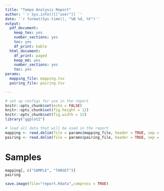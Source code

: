 ```yaml
---
title: "Tempo Analysis Report"
author: '`r Sys.info()[["user"]] `'
date: '`r format(Sys.time(), "%B %d, %Y")`'
output:
  pdf_document:
    keep_tex: yes
    number_sections: yes
    toc: yes
    df_print: kable
  html_document:
    df_print: paged
    keep_md: yes
    number_sections: yes
    toc: yes
params:
  mapping_file: mapping.tsv
  pairing_file: pairing.tsv

---
```

```r
# set up configs for use in the report
knitr::opts_chunk$set(echo = FALSE)
knitr::opts_chunk$set(fig.height = 12)
knitr::opts_chunk$set(fig.width = 12)
library("ggplot2")
```

```r
# load all data that will be used in the report
mapping <- read.delim(file = params$mapping_file, header = TRUE, sep = '\t')
pairing <- read.delim(file = params$pairing_file, header = TRUE, sep = '\t')
```

# Samples

```r
mapping[, c("SAMPLE", "TARGET")]
pairing
```


```r
save.image(file="report.Rdata",compress = TRUE)
```